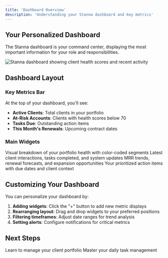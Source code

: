 ```yaml
---
title: 'Dashboard Overview'
description: 'Understanding your Stanna dashboard and key metrics'
---
```


## Your Personalized Dashboard

The Stanna dashboard is your command center, displaying the most important information for your role and responsibilities.

<Frame>
  <img src="/images/dashboard-snippet.svg" alt="Stanna dashboard showing client health scores and recent activity" />
</Frame>

## Dashboard Layout

### Key Metrics Bar
At the top of your dashboard, you'll see:
- **Active Clients**: Total clients in your portfolio
- **At-Risk Accounts**: Clients with health scores below 70
- **Tasks Due**: Outstanding action items
- **This Month's Renewals**: Upcoming contract dates

### Main Widgets

<CardGroup cols={2}>
  <Card title="Client Health Overview" icon="heart-pulse">
    Visual breakdown of your portfolio health with color-coded segments
  </Card>
  
  <Card title="Recent Activity" icon="clock">
    Latest client interactions, tasks completed, and system updates
  </Card>
  
  <Card title="Revenue Pipeline" icon="dollar-sign">
    MRR trends, renewal forecasts, and expansion opportunities
  </Card>
  
  <Card title="Task Queue" icon="list-check">
    Your prioritized action items with due dates and client context
  </Card>
</CardGroup>

## Customizing Your Dashboard

You can personalize your dashboard by:
1. **Adding widgets**: Click the "+" button to add new metric displays
2. **Rearranging layout**: Drag and drop widgets to your preferred positions
3. **Filtering timeframes**: Adjust date ranges for trend analysis
4. **Setting alerts**: Configure notifications for critical metrics

## Next Steps

<CardGroup cols={2}>
  <Card title="Client Management" icon="users" href="/features/client-management">
    Learn to manage your client portfolio
  </Card>
  
  <Card title="Task Workflows" icon="workflow" href="/user-guides/cs-pro/task-management">
    Master your daily task management
  </Card>
</CardGroup>